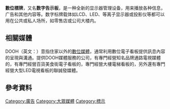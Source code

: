 {{noteTA
|G1=IT
|G2=Communication
}}
<!-- 檔案不存在 [[File:Ikea-by-beaver-solutions.jpg|thumb]] -->

'''數位標牌'''，又名'''数字告示板'''，是一种全新的显示器管理设备，用来播放各种信息，广告和其他内容等。数字标牌载体如LCD、LED、等离子显示器或投影仪等都可以用在公共或私人场所，如零售店或公司大楼内。

==相關媒體==
DOOH（英文：{{lang|en|Digital Out of Home}}）意指住家以外的[[數位媒體|數位媒體]]，通常利用數位電子看板提供訊息內容的呈現與溝通。提供DOOH媒體服務的公司，有專門經營知名品牌通路電視媒體的，有專門經營百貨美食街電子看板的，專門經營大樓電梯看板的，另外還有專門經營大型LED電視看板的聯誠發媒體。

==參考資料==
{{reflist|2}}
{{Authority control}}
[[Category:廣告|Category:廣告]]
[[Category:大眾媒體|Category:大眾媒體]]
[[Category:標示|Category:標示]]
{{科技小作品}}
